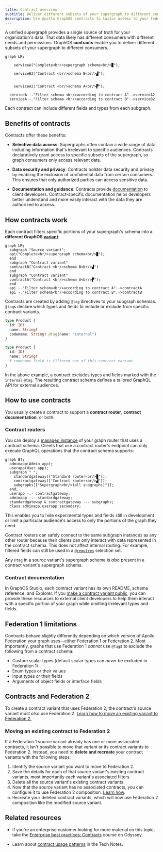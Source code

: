 ```yaml
---
title: Contract overview
subtitle: Deliver different subsets of your supergraph to different consumers
description: Use Apollo GraphOS contracts to tailor access to your federated GraphQL supergraph for different consumers.
---
```


<EnterpriseFeature />

A unified supergraph provides a single source of truth for your organization's data. That data likely has different consumers with different needs and permissions. GraphOS **contracts** enable you to deliver different subsets of your supergraph to different consumers.

```mermaid
graph LR;

    serviceA("Complete<br/>supergraph schema<br/>▉");

    serviceB2("Contract <br/>schema B<br/>▟");


    serviceA2("Contract <br/>schema A<br/>▛");

  serviceA -."Filter schema <br/>according to contract A".->serviceA2
  serviceA -."Filter schema <br/>according to contract B".->serviceB2
```

Each contract can include different fields and types from each subgraph.

## Benefits of contracts

Contracts offer these benefits:

- **Selective data access**: Supergraphs often contain a wide range of data, including information that's irrelevant to specific audiences. Contracts declaratively grant access to specific subsets of the supergraph, so graph consumers only access relevant data.

- **Data security and privacy**: Contracts bolster data security and privacy by enabling the exclusion of confidential data from certain consumers. This ensures that only authorized parties can access sensitive data.

- **Documentation and guidance**: Contracts provide [documentation](#contract-documentation) to client developers. Contract-specific documentation helps developers better understand and more easily interact with the data they are authorized to access.

## How contracts work

Each contract filters specific portions of your supergraph's schema into a **different GraphOS [variant](/graphos/graphs/federated-graphs/#supergraph-variants)**:

```mermaid
graph LR;
  subgraph "Source variant";
  api("Complete<br/>supergraph schema<br/>▉");
  end
  subgraph "Contract variant"
  contractB("Contract <br/>schema B<br/>▟")
  end
  subgraph "Contract variant"
  contractA("Contract <br/>schema A<br/>▛");
  end
  api -."Filter schema<br/>according to contract A".->contractA
  api -."Filter schema<br/>according to contract B".->contractB
```

Contracts are created by adding `@tag` directives to your subgraph schemas. `@tag`s declare which types and fields to include or exclude from specific contract variants.

```graphql {4} title="Source variant subgraph schema"
type Product {
  id: ID!
  name: String!
  codename: String! @tag(name: "internal")
}
```

```graphql {4} title="Contract variant API schema"
type Product {
  id: ID!
  name: String!
  # codename field is filtered out of this contract variant
}
```

In the above example, a contract excludes types and fields marked with the `internal` `@tag`. The resulting contract schema defines a tailored GraphQL API for external audiences.

## How to use contracts

You usually create a contract to support a **contract router**, **contract documentation**, or both.

### Contract routers

You can deploy a [managed instance](/federation/managed-federation/overview/) of your graph router that uses a contract schema. Clients that use a contract router's endpoint can only execute GraphQL operations that the contract schema supports:

```mermaid
graph BT;
  adminapp(Admin app);
  userapp(User app);
  subgraph " ";
    standardgateway(["Standard router<br/>▉"]);
    contractgateway(["Contract router<br/>▟"]);
    subgraphs[["Supergraph<br/>(all subgraphs)"]];
  end;
  userapp -.- contractgateway;
  adminapp -.- standardgateway;
  standardgateway & contractgateway --- subgraphs;
  class adminapp,userapp secondary;
```

This enables you to hide experimental types and fields still in development or limit a particular audience's access to only the portions of the graph they need.

Contract routers can safely connect to the same subgraph instances as any other router because their clients can only interact with data represented in the contract schema. This does not affect internal routing. For example, filtered fields can still be used in a [`@requires`](/federation/federated-types/federated-directives/#requires) selection set.

<Note>

Any `@tag` in a source variant's supergraph schema is _also_ present in a contract variant's supergraph schema.

</Note>

### Contract documentation

In GraphOS Studio, each contract variant has its own README, schema reference, and Explorer. If you [make a contract variant public](../graphs/studio-features/#public-variants), you can provide these resources to external client developers to help them interact with a specific portion of your graph while omitting irrelevant types and fields.

## Federation 1 limitations

Contracts behave slightly differently depending on which version of Apollo Federation your graph uses—either Federation 1 or Federation 2. Most importantly, graphs that use Federation 1 _cannot_ use `@tag`s to exclude the following from a contract schema:

- Custom scalar types (default scalar types can _never_ be excluded in Federation 1)
- Enum types or their values
- Input types or their fields
- Arguments of object fields or interface fields

## Contracts and Federation 2

To create a contract variant that uses Federation 2, the contract's source variant must _also_ use Federation 2.
[Learn how to move an existing variant to Federation 2.](/federation/federation-2/moving-to-federation-2#step-2-configure-your-composition-method)

### Moving an existing contract to Federation 2

If a Federation 1 source variant already has one or more associated contracts, it isn't possible to move that variant or its contract variants to Federation 2. Instead, you need to **delete and recreate** your contract variants with the following steps:

<ExpansionPanel>

1. Identify the source variant you want to move to Federation 2.
2. Save the details for each of that source variant's existing contract variants, most importantly each variant's associated filters.
3. Delete all the source variant's existing contract variants.
4. Now that the source variant has no associated contracts, you can configure it to use Federation 2 composition. [Learn how](/federation/federation-2/moving-to-federation-2#step-2-configure-your-composition-method).
5. Recreate your deleted contract variants, which will now use Federation 2 composition like the modified source variant.

</ExpansionPanel>

## Related resources

<Tip>

- If you're an enterprise customer looking for more material on this topic, take the [Enterprise best practices: Contracts](https://www.apollographql.com/tutorials/contracts) course on Odyssey.

- Learn about [contract usage patterns](/technotes/TN0014-contracts-patterns/) in the Tech Notes.

</Tip>
